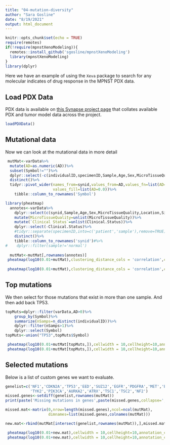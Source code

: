 ```yaml
---
title: "04-mutation-diversity"
author: "Sara Gosline"
date: "8/19/2021"
output: html_document
---
```


```r
knitr::opts_chunk$set(echo = TRUE)
require(remotes)
if(!require(mpnstXenoModeling)){
  remotes::install_github('sgosline/mpnstXenoModeling')
  library(mpnstXenoModeling)
}
library(dplyr)
```

Here we have an example of using the `Xeva` package to search for any molecular indicates of drug response in the MPNST PDX data.

## Load PDX Data

PDX data is available on [this Synapse project page](https://www.synapse.org/#!Synapse:syn21984813/wiki/602362) that collates available PDX and tumor model data across the project.

```r

loadPDXData()


```



## Mutational data


Now we can look at the mutational data in more detail
```r
 mutMat<-varData%>%
  mutate(AD=as.numeric(AD))%>%
  subset(Symbol!="")%>%
  dplyr::select(-c(individualID,specimenID,Sample,Age,Sex,MicroTissueQuality,Location,Size,Clinical.Status))%>%
  distinct()%>%
  tidyr::pivot_wider(names_from=synid,values_from=AD,values_fn=list(AD=mean),
                     values_fill=list(AD=0.0))%>%
    tibble::column_to_rownames('Symbol')

library(pheatmap)
  annotes<-varData%>%
    dplyr::select(c(synid,Sample,Age,Sex,MicroTissueQuality,Location,Size,Clinical.Status))%>%
    mutate(MicroTissueQuality=unlist(MicroTissueQuality))%>%
    mutate(`Clinical Status`=unlist(Clinical.Status))%>%
    dplyr::select(-Clinical.Status)%>%
    #tidyr::separate(specimenID,into=c('patient','sample'),remove=TRUE)%>%
    distinct()%>%
    tibble::column_to_rownames('synid')#%>%
#    dplyr::filter(sample!='normal')
  
  mutMat<-mutMat[,rownames(annotes)]
 pheatmap(log10(0.01+mutMat),clustering_distance_cols = 'correlation',cellwidth = 10,annotation_col = annotes,labels_row = rep("",nrow(mutMat)),labels_col=rep("",ncol(mutMat)))
 
 pheatmap(log10(0.01+mutMat),clustering_distance_cols = 'correlation',cellwidth = 10,annotation_col = annotes,labels_row = rep("",nrow(mutMat)),labels_col=rep("",ncol(mutMat)),filename='allMutations.pdf')
```

## Top mutations


We then select for those mutations that exist in more than one sample. And then add back TP53.
```r
topMuts=dplyr::filter(varData,AD>0)%>%
    group_by(Symbol)%>%
    summarize(nSamps=n_distinct(individualID))%>%
    dplyr::filter(nSamps>1)%>%
    dplyr::select(Symbol)
topMuts<-union("TP53",topMuts$Symbol)

 pheatmap(log10(0.01+mutMat[topMuts,]),cellwidth = 10,cellheight=10,annotation_col = annotes,labels_col=rep("",ncol(mutMat)),clustering_method='ward.D2', clustering_distance_cols = 'correlation')
 pheatmap(log10(0.01+mutMat[topMuts,]),cellwidth = 10,cellheight=10,annotation_col = annotes,filename='recMutations.pdf',clustering_method='ward.D2', clustering_distance_cols = 'correlation')

```

## Selected mutations
Below is a list of custom genes we want to evaluate.

```r
genelist=c('NF1','CDKN2A','TP53','EED','SUZ12','EGFR','PDGFRA','MET','BRAF',
           'TYK2','PIK3CA','AURKA2','ATRX','TSC1','TSC2','NF2')
missed.genes<-setdiff(genelist,rownames(mutMat))
print(paste('Missing mutations in genes',paste(missed.genes,collapse=',')))

missed.mat<-matrix(0,nrow=length(missed.genes),ncol=ncol(mutMat),
                   dimnames=list(missed.genes,colnames(mutMat)))

new.mat<-rbind(mutMat[intersect(genelist,rownames(mutMat)),],missed.mat)

 pheatmap(log10(0.01+new.mat),cellwidth = 10,cellheight=10,annotation_col = annotes,labels_col=rep("",ncol(mutMat)),clustering_method='ward.D2')
 pheatmap(log10(0.01+new.mat),cellwidth = 10,cellheight=10,annotation_col = annotes,filename='selectedMutations.pdf',clustering_method='ward.D2')
```

